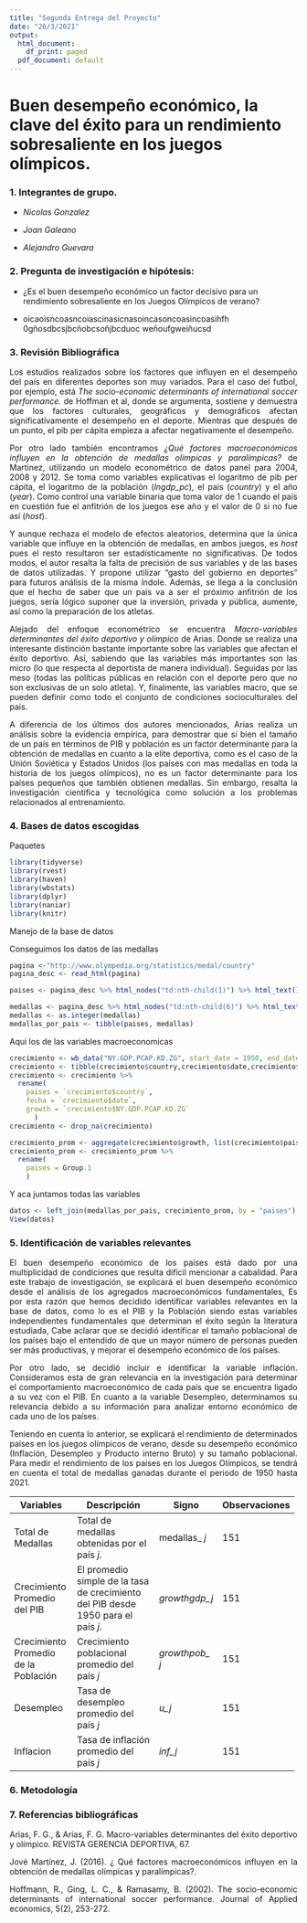 ```yaml
---
title: "Segunda Entrega del Proyecto"
date: "26/3/2021"
output:
  html_document:
    df_print: paged
  pdf_document: default
---
```


# **Buen desempeño económico, la clave del éxito para un rendimiento sobresaliente en los juegos olímpicos.**

### **1.** Integrantes de grupo.

-   *Nicolas Gonzalez*

-   *Joan Galeano*

-   *Alejandro Guevara*

### **2.** Pregunta de investigación e hipótesis:

-   ¿Es el buen desempeño económico un factor decisivo para un rendimiento sobresaliente en los Juegos Olímpicos de verano?

-   oicaoisncoasncoiascinasicnasoincasoncoasincoasihfh 0gñosdbcsjbcñobcsoñjbcduoc weñoufgweiñucsd

### **3.** Revisión Bibliográfica

<div style="text-align: justify">

Los estudios realizados sobre los factores que influyen en el desempeño del país en diferentes deportes son muy variados. Para el caso del futbol, por ejemplo, está *The socio-economic determinants of international soccer performance.* de Hoffman et al, donde se argumenta, sostiene y demuestra que los factores culturales, geográficos y demográficos afectan significativamente el desempeño en el deporte. Mientras que después de un punto, el pib per cápita empieza a afectar negativamente el desempeño.

Por otro lado también encontramos *¿Qué factores macroeconómicos influyen en la obtención de medallas olímpicas y paralímpicas?* de Martinez, utilizando un modelo econométrico de datos panel para 2004, 2008 y 2012. Se toma como variables explicativas el logaritmo de pib per cápita, el logaritmo de la población (*lngdp_pc*), el país (*country*) y el año (*year*). Como control una variable binaria que toma valor de 1 cuando el país en cuestión fue el anfitrión de los juegos ese año y el valor de 0 si no fue así (*host*).

Y aunque rechaza el modelo de efectos aleatorios, determina que la única variable que influye en la obtención de medallas, en ambos juegos, es *host* pues el resto resultaron ser estadísticamente no significativas. De todos modos, el autor resalta la falta de precisión de sus variables y de las bases de datos utilizadas. Y propone utilizar "gasto del gobierno en deportes" para futuros análisis de la misma índole. Además, se llega a la conclusión que el hecho de saber que un país va a ser el próximo anfitrión de los juegos, sería lógico suponer que la inversión, privada y pública, aumente, así como la preparación de los atletas.

Alejado del enfoque econométrico se encuentra *Macro-variables determinantes del éxito deportivo y olímpico* de Arias. Donde se realiza una interesante distinción bastante importante sobre las variables que afectan el éxito deportivo. Así, sabiendo que las variables más importantes son las micro (lo que respecta al deportista de manera individual). Seguidas por las meso (todas las políticas públicas en relación con el deporte pero que no son exclusivas de un solo atleta). Y, finalmente, las variables macro, que se pueden definir como todo el conjunto de condiciones socioculturales del país.

A diferencia de los últimos dos autores mencionados, Arias realiza un análisis sobre la evidencia empírica, para demostrar que si bien el tamaño de un país en términos de PIB y población es un factor determinante para la obtención de medallas en cuanto a la elite deportiva, como es el caso de la Unión Soviética y Estados Unidos (los países con mas medallas en toda la historia de los juegos olímpicos), no es un factor determinante para los países pequeños que también obtienen medallas. Sin embargo, resalta la investigación científica y tecnológica como solución a los problemas relacionados al entrenamiento.

### **4.** Bases de datos escogidas

Paquetes

```r
library(tidyverse)
library(rvest)
library(haven)
library(wbstats)
library(dplyr)
library(naniar)
library(knitr)
```

Manejo de la base de datos

Conseguimos los datos de las medallas

```r
pagina <-"http://www.olympedia.org/statistics/medal/country"
pagina_desc <- read_html(pagina)

paises <- pagina_desc %>% html_nodes("td:nth-child(1)") %>% html_text() 

medallas <- pagina_desc %>% html_nodes("td:nth-child(6)") %>% html_text()
medallas <- as.integer(medallas)
medallas_por_pais <- tibble(paises, medallas)
```

Aqui los de las variables macroeconomicas

```r
crecimiento <- wb_data("NY.GDP.PCAP.KD.ZG", start_date = 1950, end_date = 2016)
crecimiento <- tibble(crecimiento$country,crecimiento$date,crecimiento$NY.GDP.PCAP.KD.ZG)
crecimiento <- crecimiento %>% 
  rename(
    paises = `crecimiento$country`,
    fecha = `crecimiento$date`,
    growth = `crecimiento$NY.GDP.PCAP.KD.ZG`
      )
crecimiento <- drop_na(crecimiento)

crecimiento_prom <- aggregate(crecimiento$growth, list(crecimiento$paises), FUN=mean)
crecimiento_prom <- crecimiento_prom %>%
  rename(
    paises = Group.1
    )
```

Y aca juntamos todas las variables

```r
datos <- left_join(medallas_por_pais, crecimiento_prom, by = "paises")
View(datos)
```

### **5.** Identificación de variables relevantes

<div style="text-align: justify">

El buen desempeño económico de los países está dado por una multiplicidad de condiciones que resulta difícil mencionar a cabalidad. Para este trabajo de investigación, se explicará el buen desempeño económico desde el análisis de los agregados macroeconómicos fundamentales, Es por esta razón que hemos decidido identificar variables relevantes en la base de datos, como lo es el PIB y la Población siendo estas variables independientes fundamentales que determinan el éxito según la literatura estudiada, Cabe aclarar que se decidió identificar el tamaño poblacional de los países bajo el entendido de que un mayor número de personas pueden ser más productivas, y mejorar el desempeño económico de los países.

Por otro lado, se decidió incluir e identificar la variable inflación. Consideramos esta de gran relevancia en la investigación para determinar el comportamiento macroeconómico de cada país que se encuentra ligado a su vez con el PIB. En cuanto a la variable Desempleo, determinamos su relevancia debido a su información para analizar entorno económico de cada uno de los países.

Teniendo en cuenta lo anterior, se explicará el rendimiento de determinados países en los juegos olímpicos de verano, desde su desempeño económico (Inflación, Desempleo y Producto interno Bruto) y su tamaño poblacional. Para medir el rendimiento de los países en los Juegos Olímpicos, se tendrá en cuenta el total de medallas ganadas durante el periodo de 1950 hasta 2021.

+--------------------------------------+-----------------------------------------------------------------------------------+-----------------+---------------+
| Variables                            | Descripción                                                                       | Signo           | Observaciones |
+======================================+===================================================================================+=================+===============+
| Total de Medallas                    | Total de medallas obtenidas por el país *j.*                                      | medallas\_ *j*  | 151           |
+--------------------------------------+-----------------------------------------------------------------------------------+-----------------+---------------+
| Crecimiento Promedio del PIB         | El promedio simple de la tasa de crecimiento del PIB desde 1950 para el país *j.* | *growthgdp_j*   | 151           |
+--------------------------------------+-----------------------------------------------------------------------------------+-----------------+---------------+
| Crecimiento Promedio de la Población | Crecimiento poblacional promedio del país *j*                                     | *growthpob\_ j* | 151           |
+--------------------------------------+-----------------------------------------------------------------------------------+-----------------+---------------+
| Desempleo                            | Tasa de desempleo promedio del país *j*                                           | *u_j*           | 151           |
+--------------------------------------+-----------------------------------------------------------------------------------+-----------------+---------------+
| Inflacion                            | Tasa de inflación promedio del país *j*                                           | *inf_j*         | 151           |
+--------------------------------------+-----------------------------------------------------------------------------------+-----------------+---------------+

### **6.** Metodología

### **7.** Referencias bibliográficas

Arias, F. G., & Arias, F. G. Macro-variables determinantes del éxito deportivo y olímpico. REVISTA GERENCIA DEPORTIVA, 67.

Jové Martínez, J. (2016). ¿ Qué factores macroeconómicos influyen en la obtención de medallas olímpicas y paralímpicas?.

Hoffmann, R., Ging, L. C., & Ramasamy, B. (2002). The socio-economic determinants of international soccer performance. Journal of Applied economics, 5(2), 253-272.

